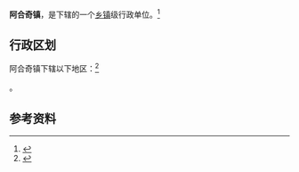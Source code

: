 {{中国乡级行政区|65/30/23/100/000}}

'''阿合奇镇'''，是{{PRC admin/fullname|65/30/23/100/000|3}}下辖的一个[[乡镇|乡镇]]级行政单位。<ref>{{PRC admin/ref sgc|{{PRC admin/parent|65/30/23/100/000}}}}</ref>

== 行政区划 ==

阿合奇镇下辖以下地区：<ref>{{PRC admin/ref sgc|65/30/23/100/000}}</ref>

{{PRC admin/children|65/30/23/100/000}}。

== 参考资料 ==

{{reflist}}

{{行政区划小作品}}
{{PRC admin/navcat|65/30/23/100/000}}